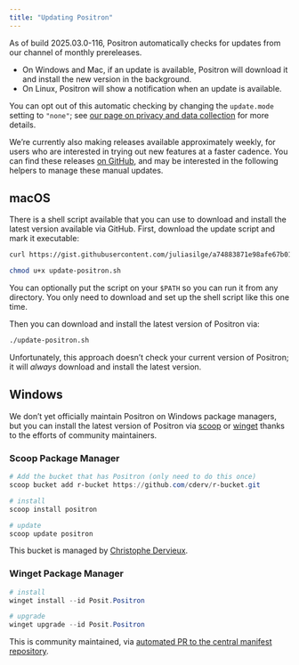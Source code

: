 ```yaml
---
title: "Updating Positron"
---
```


As of build 2025.03.0-116, Positron automatically checks for updates from our channel of monthly prereleases.

- On Windows and Mac, if an update is available, Positron will download it and install the new version in the background.
- On Linux, Positron will show a notification when an update is available.

You can opt out of this automatic checking by changing the `update.mode` setting to `"none"`; see [our page on privacy and data collection](privacy.qmd) for more details.

We're currently also making releases available approximately weekly, for users who are interested in trying out new features at a faster cadence. You can find these releases [on GitHub](https://github.com/posit-dev/positron/releases), and may be interested in the following helpers to manage these manual updates.

## macOS

There is a shell script available that you can use to download and install the latest version available via GitHub. First, download the update script and mark it executable:

```sh
curl https://gist.githubusercontent.com/juliasilge/a74883871e98afe67b01cd9125b104c7/raw/14e447e9fa0aaa858050720f177ed011b059a115/update-positron.sh -o update-positron.sh

chmod u+x update-positron.sh
```

You can optionally put the script on your `$PATH` so you can run it from any directory. You only need to download and set up the shell script like this one time.

Then you can download and install the latest version of Positron via:

```sh
./update-positron.sh 
```

:::{.callout-note}
Unfortunately, this approach doesn't check your current version of Positron; it will _always_ download and install the latest version.
:::

## Windows

We don't yet officially maintain Positron on Windows package managers, but you can install the latest version of Positron via [scoop](https://scoop.sh/) or [winget](https://learn.microsoft.com/en-us/windows/package-manager/) thanks to the efforts of community maintainers.

### Scoop Package Manager

```powershell
# Add the bucket that has Positron (only need to do this once)
scoop bucket add r-bucket https://github.com/cderv/r-bucket.git

# install 
scoop install positron

# update
scoop update positron
```

This bucket is managed by [Christophe Dervieux](https://github.com/cderv/r-bucket#positron).

### Winget Package Manager

```powershell
# install
winget install --id Posit.Positron

# upgrade 
winget upgrade --id Posit.Positron
```

This is community maintained, via [automated PR to the central manifest repository](https://github.com/microsoft/winget-pkgs/tree/master/manifests/p/Posit/Positron).